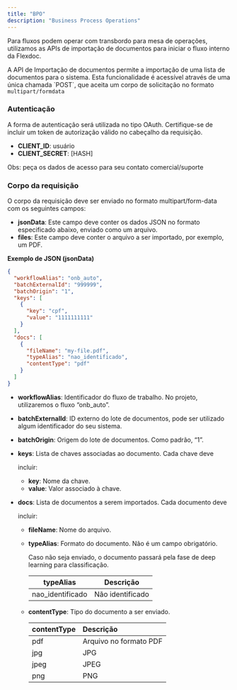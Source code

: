 ```yaml
---
title: "BPO"
description: "Business Process Operations"
---
```


Para fluxos podem operar com transbordo para mesa de operações, utilizamos as APIs de importação de documentos para iniciar o fluxo interno da Flexdoc.

A API de Importação de documentos permite a importação de uma lista de documentos para o sistema. Esta funcionalidade é acessível através de uma única chamada \`POST\`, que aceita um corpo de solicitação no formato `multipart/formdata`

### Autenticação

A forma de autenticação será utilizada no tipo OAuth. Certifique-se de incluir um token de autorização válido no cabeçalho da requisição.

- **CLIENT_ID**: usuário
- **CLIENT_SECRET**: [HASH]

Obs: peça os dados de acesso para seu contato comercial/suporte

### Corpo da requisição

O corpo da requisição deve ser enviado no formato multipart/form-data com os seguintes campos:

- **jsonData**: Este campo deve conter os dados JSON no formato especificado abaixo, enviado como um arquivo.
- **files**: Este campo deve conter o arquivo a ser importado, por exemplo, um PDF.

**Exemplo de JSON (jsonData)**

```json
{
  "workflowAlias": "onb_auto",
  "batchExternalId": "999999",
  "batchOrigin": "1",
  "keys": [
    {
	  "key": "cpf",
	  "value": "1111111111"
	}
  ],
  "docs": [
	{
	  "fileName": "my-file.pdf",
	  "typeAlias": "nao_identificado",
	  "contentType": "pdf"
	}
  ]
}
```

- **workflowAlias**: Identificador do fluxo de trabalho. No projeto, utilizaremos o fluxo “onb_auto”.
- **batchExternalId**: ID externo do lote de documentos, pode ser utilizado algum identificador do seu sistema.
- **batchOrigin**: Origem do lote de documentos. Como padrão, “1”.
- **keys**: Lista de chaves associadas ao documento. Cada chave deve

  incluir:
  - **key**: Nome da chave.
  - **value**: Valor associado à chave.
- **docs**: Lista de documentos a serem importados. Cada documento deve

  incluir:
  - **fileName**: Nome do arquivo.
  - **typeAlias**: Formato do documento. Não é um campo obrigatório.

    Caso não seja enviado, o documento passará pela fase de deep learning para classificação.

    | **typeAlias**    | **Descrição**    |
    | ---------------- | ---------------- |
    | nao_identificado | Não identificado |
  - **contentType**: Tipo do documento a ser enviado.

    | **contentType** | **Descrição**           |
    | --------------- | :---------------------- |
    | pdf             | Arquivo no formato  PDF |
    | jpg             | JPG                     |
    | jpeg            | JPEG                    |
    | png             | PNG                     |